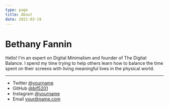 ```yaml
---
type: page
title: About
date: 2021-03-19
---
```


# Bethany Fannin

Hello! I'm an expert on Digital Minimalism and founder of The Digital Balance. I spend my time trying to help others learn how to balance the time spent on their screens with living meaningful lives in the physical world.  

---

- Twitter [@yourname](https://twitter.com/yourname)
- GitHub [@bjf5201](https://github.com/bjf5201)
- Instagram [@yourname](https://instagram.com/yourname)
- Email your@name.com
